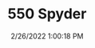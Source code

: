 ---
width: 1333
height: 2000
title: 550 Spyder
description: Porsche badge on an original 500 Spyder
date: 2/26/2022 1:00:18 PM
cameraMake: Sony
cameraModel: ILCE-7M3
lens: FE 35mm F1.4 GM
settingsfStop: f/1.4
settingsISO: ISO 100
settingsShutter: 1/125
settingsFocalLength: 35 mm
---